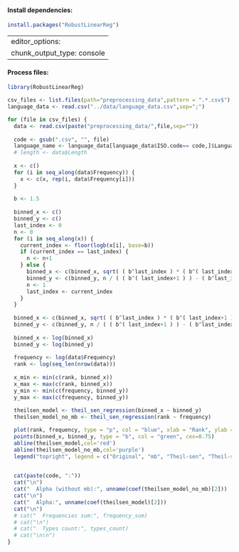 #### Install dependencies:

```r
install.packages("RobustLinearReg")
```

---
editor_options: 
  chunk_output_type: console
---

#### Process files:

```r
library(RobustLinearReg)

csv_files <- list.files(path="preprocessing_data",pattern = ".*.csv$")
language_data <- read.csv("../data/language_data.csv",sep=";")

for (file in csv_files) {
  data <- read.csv(paste("preprocessing_data/",file,sep=""))
  
  code <- gsub(".csv", "", file)
  language_name <- language_data[language_data$ISO.code== code,]$Language
  # length <- data$Length
  
  x <- c()
  for (i in seq_along(data$Frequency)) {
    x <- c(x, rep(i, data$Frequency[i]))
  }
  
  b <- 1.5
  
  binned_x <- c()
  binned_y <- c()
  last_index <- 0
  n <- 0
  for (i in seq_along(x)) {
    current_index <- floor(logb(x[i], base=b))
    if (current_index == last_index) {
      n <- n+1
    } else {
      binned_x <- c(binned_x, sqrt( ( b^last_index ) * ( b^( last_index+1 ) ) ))
      binned_y <- c(binned_y, n / ( ( b^( last_index+1 ) ) - ( b^last_index ) ))
      n <- 1
      last_index <- current_index
    }
  }
  
  binned_x <- c(binned_x, sqrt( ( b^last_index ) * ( b^( last_index+1 ) ) ))
  binned_y <- c(binned_y, n / ( ( b^( last_index+1 ) ) - ( b^last_index ) ))
  
  binned_x <- log(binned_x)
  binned_y <- log(binned_y)
  
  frequency <- log(data$Frequency)
  rank <- log(seq_len(nrow(data)))
  
  x_min <- min(c(rank, binned_x))
  x_max <- max(c(rank, binned_x))
  y_min <- min(c(frequency, binned_y))
  y_max <- max(c(frequency, binned_y))
  
  theilsen_model <- theil_sen_regression(binned_x ~ binned_y)
  theilsen_model_no_mb <- theil_sen_regression(rank ~ frequency)

  plot(rank, frequency, type = "p", col = "blue", xlab = "Rank", ylab = "Frequency", main = paste(language_name, "frequencies and rank"), xlim = c(x_min, x_max), ylim = c(y_min, y_max), cex=0.75)
  points(binned_x, binned_y, type = "b", col = "green", cex=0.75)
  abline(theilsen_model,col='red')
  abline(theilsen_model_no_mb,col='purple')
  legend("topright", legend = c("Original", "mb", "Theil-sen", "Theil-sen + mb"), col = c("blue", "green", "purple", "red"), pch = 1)

  
  cat(paste(code, ":"))
  cat("\n")
  cat("  Alpha (without mb):", unname(coef(theilsen_model_no_mb)[2]))
  cat("\n")
  cat("  Alpha:", unname(coef(theilsen_model)[2]))
  cat("\n")
  # cat("  Frequencies sum:", frequency_sum)
  # cat("\n")
  # cat("  Types count:", types_count)
  # cat("\n\n")
}
```
